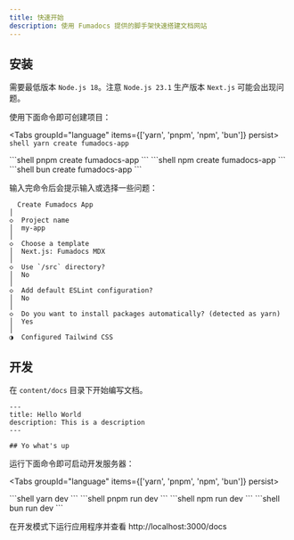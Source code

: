 ```yaml
---
title: 快速开始
description: 使用 Fumadocs 提供的脚手架快速搭建文档网站
---
```


## 安装

需要最低版本 `Node.js 18`。注意 `Node.js 23.1` 生产版本 `Next.js` 可能会出现问题。

使用下面命令即可创建项目：

<Tabs groupId="language" items={['yarn', 'pnpm', 'npm', 'bun']} persist>
  <Tab name="yarn">
    ```shell
    yarn create fumadocs-app
    ```
  </Tab>

  <Tab name="pnpm">
    ```shell
    pnpm create fumadocs-app
    ```
  </Tab>
  <Tab name="npm">
    ```shell
    npm create fumadocs-app
    ```
  </Tab>
  <Tab name="bun">
    ```shell
    bun create fumadocs-app
    ```
  </Tab>
</Tabs>

输入完命令后会提示输入或选择一些问题：

```text
  Create Fumadocs App
│
◇  Project name
│  my-app
│
◇  Choose a template
│  Next.js: Fumadocs MDX
│
◇  Use `/src` directory?
│  No
│
◇  Add default ESLint configuration?
│  No
│
◇  Do you want to install packages automatically? (detected as yarn)
│  Yes
│
◑  Configured Tailwind CSS
```

## 开发

在 `content/docs` 目录下开始编写文档。

```mdx title=content/docs/index.mdx
---
title: Hello World
description: This is a description
---

## Yo what's up
```

运行下面命令即可启动开发服务器：

<Tabs groupId="language" items={['yarn', 'pnpm', 'npm', 'bun']} persist>

  <Tab name="yarn">
    ```shell
    yarn dev
    ```
  </Tab>
  <Tab name="pnpm">
    ```shell
    pnpm run dev
    ```
  </Tab>
  <Tab name="npm">
    ```shell
    npm run dev
    ```
  </Tab>
  <Tab name="bun">
    ```shell
    bun run dev
    ```
  </Tab>
</Tabs>

在开发模式下运行应用程序并查看 http://localhost:3000/docs 
